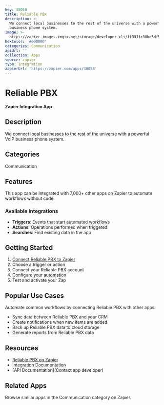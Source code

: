 ```yaml
---
key: 38058
title: Reliable PBX
description: >-
  We connect local businesses to the rest of the universe with a powerful VoIP
  business phone system.
image: >-
  https://zapier-images.imgix.net/storage/developer_cli/ff331fc30be3df5850ad655d845da407.png?auto=format%2Ccompress&ixlib=python-3.0.0&q=50
hexColor: '#000000'
categories: Communication
apiUrl: ''
collection: Apps
source: zapier
type: Integration
zapierUrl: 'https://zapier.com/apps/38058'
---
```

# Reliable PBX

**Zapier Integration App**

## Description

We connect local businesses to the rest of the universe with a powerful VoIP business phone system.

## Categories

Communication

## Features

This app can be integrated with 7,000+ other apps on Zapier to automate workflows without code.

### Available Integrations

- **Triggers**: Events that start automated workflows
- **Actions**: Operations performed when triggered
- **Searches**: Find existing data in the app

## Getting Started

1. [Connect Reliable PBX to Zapier](https://zapier.com/apps/38058)
2. Choose a trigger or action
3. Connect your Reliable PBX account
4. Configure your automation
5. Test and activate your Zap

## Popular Use Cases

Automate common workflows by connecting Reliable PBX with other apps:

- Sync data between Reliable PBX and your CRM
- Create notifications when new items are added
- Back up Reliable PBX data to cloud storage
- Generate reports from Reliable PBX data

## Resources

- [Reliable PBX on Zapier](https://zapier.com/apps/38058)
- [Integration Documentation](https://zapier.com/apps/38058/integrations)
- [API Documentation](Contact app developer)

## Related Apps

Browse similar apps in the Communication category on Zapier.
